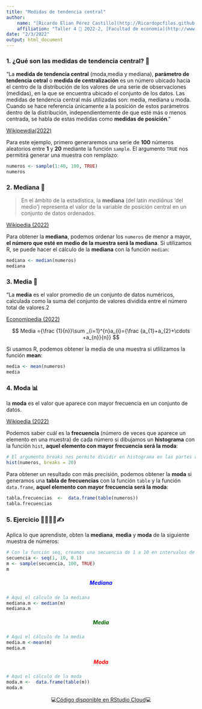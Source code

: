 ```yaml
---
title: "Medidas de tendencia central"
author: 
    name: "[Ricardo Elian Pérez Castillo](http://Ricardopcfilos.github.io)"
    affiliation: "Taller 4 👹 2022-2, [Facultad de economía](http://www.economia.unam.mx/)"
date: "2/3/2022"
output: html_document
---
```


### 1. ¿Qué son las medidas de tendencia central? 👺 {style="text-align: justify;"}

"La **medida de tendencia central** (moda,media y mediana), **parámetro de tendencia cetral** o **medida de centralización** es un número ubicado hacia el centro de la distribución de los valores de una serie de observaciones (medidas), en la que se encuentra ubicado el conjunto de los datos. Las medidas de tendencia central más utilizadas son: media, mediana u moda. Cuando se hace referencia únicamente a la posición de estos parámetros dentro de la distribución, independientemente de que esté más o menos centrada, se habla de estas medidas como **medidas de posición**."

[Wikipewdia(2022)](https://es.wikipedia.org/wiki/Medidas_de_tendencia_central "Wikipewdia(2022)")

Para este ejemplo, primero generaremos una serie de **100** números aleatorios entre **1** y **20** mediante la función `sample`. El argumento `TRUE` nos permitirá generar una muestra con remplazo:

```r
numeros <- sample(1:40, 100, TRUE)
numeros
```

### 2. Mediana 📍 {style="text-align: justify;"}

> En el ámbito de la estadística, la **mediana** (del latín *mediānus* 'del medio'​) representa el valor de la variable de posición central en un conjunto de datos ordenados.

[Wikipedia (2022)](https://es.wikipedia.org/wiki/Mediana_(estad%C3%ADstica) "Wikipedia (2022)")

Para obtener la **mediana**, podemos ordenar los `numeros` de menor a mayor, **el número que esté en medio de la muestra será la mediana**. Si utilizamos R, se puede hacer el cálculo de la **mediana** con la función `median`:

```r
mediana <- median(numeros)
mediana
```

### 3. Media 🧮 {style="text-align: justify;"}

"La **media** es el valor promedio de un conjunto de datos numéricos, calculada como la suma del conjunto de valores dividida entre el número total de valores.2

[Economipedia (2022)](https://economipedia.com/definiciones/media.html#:~:text=La%20media%20es%20el%20valor,matem%C3%A1tica%2C%20es%20un%20t%C3%A9rmino%20matem%C3%A1tico. "Economipedia (2022)")

<center>

$$ Media ={\frac {1}{n}}\sum _{i=1}^{n}a_{i}={\frac {a_{1}+a_{2}+\cdots +a_{n}}{n}} $$

</center>

Si usamos R, podemos obtener la media de una muestra si utlilizamos la función **mean**:

```r
media <- mean(numeros)
media
```

### 4. Moda 📊 {style="text-align: justify;"}

la **moda** es el valor que aparece con mayor frecuencia en un conjunto de datos.

[Wikipedia (2022)](https://es.wikipedia.org/wiki/Moda_(estad%C3%ADstica) "Wikipedia (2022)")

Podemos saber cuál es la **frecuencia** (número de veces que aparece un elemento en una muestra) de cada número si dibujamos un **histograma** con la función `hist`, **aquel elemento con mayor frecuencia será la moda**:

```r
# El argumento breaks nos permite dividir en histograma en las partes que queramos
hist(numeros, breaks = 20)
```

Para obtener un resultado con más precisión, podemos obtener la **moda** si generamos una **tabla de frecuencias** con la función `table` y la función `data.frame`, **aquel elemento con mayor frecuencia será la moda**:

```r
tabla.frecuencias  <-  data.frame(table(numeros))
tabla.frecuencias
```

### 5. Ejercicio 👩‍💻👨‍💻✍ {style="text-align: justify;"}

Aplica lo que aprendiste, obten la **mediana**, **media** y **moda** de la siguiente muestra de números:

```r
# Con la función seq, creamos una secuencia de 1 a 10 en intervalos de 0.1 en 0.1
secuencia <- seq(1, 10, 0.1)
m <- sample(secuencia, 100, TRUE)
m
```

##### Mediana {style="text-align: center; color: blue;"}

```r
# Aquí el cálculo de la mediana 
mediana.m <- median(m)
mediana.m
```

##### Media {style="text-align: center; color: darkgreen;"}

```r
# Aquí el cálculo de la media
media.m <-mean(m)
media.m
```

##### Moda {style="text-align: center; color: red;"}

```r
# Aquí el cálculo de la moda
moda.m <-  data.frame(table(m))
moda.m
```

<center>

💻[Código disponible en RStudio Cloud](https://rstudio.cloud/project/3671022 "👩‍💻 Disponible en RStudio Cloud 👨‍💻")💻

</center>
